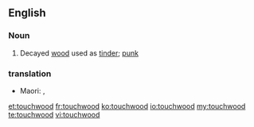 ==English==

===Noun===
{{en-noun|-}}

# Decayed [[wood]] used as [[tinder]]; [[punk]]

===translation===
{{trans-top|dry material used for fire lighting}}
* Maori: {{t-|mi|pangē}}, {{t-|mi|pangi}}
{{trans-mid}}
{{trans-bottom}}
[[et:touchwood]]
[[fr:touchwood]]
[[ko:touchwood]]
[[io:touchwood]]
[[my:touchwood]]
[[te:touchwood]]
[[vi:touchwood]]